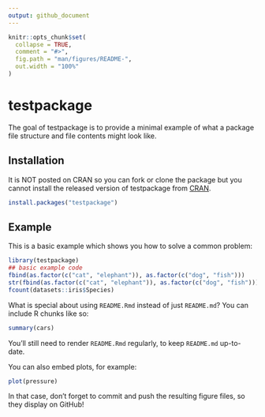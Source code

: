 ```yaml
---
output: github_document
---
```


<!-- README.md is generated from README.Rmd. Please edit that file -->

```r
knitr::opts_chunk$set(
  collapse = TRUE,
  comment = "#>",
  fig.path = "man/figures/README-",
  out.width = "100%"
)
```

# testpackage

<!-- badges: start -->
<!-- badges: end -->

The goal of testpackage is to provide a minimal example of what a package file structure and file contents might look like.

## Installation

It is NOT posted on CRAN so you can fork or clone the package but you cannot install the released version of testpackage from [CRAN](https://CRAN.R-project.org).



``` r
install.packages("testpackage")
```

## Example

This is a basic example which shows you how to solve a common problem:

```r
library(testpackage)
## basic example code
fbind(as.factor(c("cat", "elephant")), as.factor(c("dog", "fish")))
str(fbind(as.factor(c("cat", "elephant")), as.factor(c("dog", "fish"))))
fcount(datasets::iris$Species)
```

What is special about using `README.Rmd` instead of just `README.md`? You can include R chunks like so:

```r
summary(cars)
```

You'll still need to render `README.Rmd` regularly, to keep `README.md` up-to-date.

You can also embed plots, for example:

```r
plot(pressure)
```

In that case, don't forget to commit and push the resulting figure files, so they display on GitHub!

